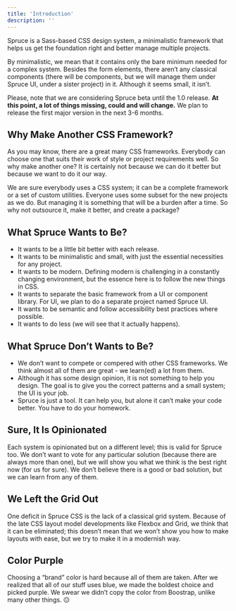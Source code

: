 ```yaml
---
title: 'Introduction'
description: ''
---
```


<p className="lead">Spruce is a Sass-based CSS design system, a minimalistic framework that helps us get the foundation right and better manage multiple projects.</p>

By minimalistic, we mean that it contains only the bare minimum needed for a complex system. Besides the form elements, there aren’t any classical components (there will be components, but we will manage them under Spruce UI, under a sister project) in it. Although it seems small, it isn’t.

<Notification type="info">Please, note that we are considering Spruce beta until the 1.0 release. <strong>At this point, a lot of things missing, could and will change.</strong> We plan to release the first major version in the next 3-6 months.</Notification>

## Why Make Another CSS Framework?

As you may know, there are a great many CSS frameworks. Everybody can choose one that suits their work of style or project requirements well. So why make another one? It is certainly not because we can do it better but because we want to do it our way.

We are sure everybody uses a CSS system; it can be a complete framework or a set of custom utilities. Everyone uses some subset for the new projects as we do. But managing it is something that will be a burden after a time. So why not outsource it, make it better, and create a package?

## What Spruce Wants to Be?

- It wants to be a little bit better with each release.
- It wants to be minimalistic and small, with just the essential necessities for any project.
- It wants to be modern. Defining modern is challenging in a constantly changing environment, but the essence here is to follow the new things in CSS.
- It wants to separate the basic framework from a UI or component library. For UI, we plan to do a separate project named Spruce UI.
- It wants to be semantic and follow accessibility best practices where possible.
- It wants to do less (we will see that it actually happens).

## What Spruce Don’t Wants to Be?

- We don’t want to compete or compered with other CSS frameworks. We think almost all of them are great - we learn(ed) a lot from them.
- Although it has some design opinion, it is not something to help you design. The goal is to give you the correct patterns and a small system; the UI is your job.
- Spruce is just a tool. It can help you, but alone it can’t make your code better. You have to do your homework.

## Sure, It Is Opinionated
Each system is opinionated but on a different level; this is valid for Spruce too. We don’t want to vote for any particular solution (because there are always more than one), but we will show you what we think is the best right now (for us for sure). We don’t believe there is a good or bad solution, but we can learn from any of them.

## We Left the Grid Out
One deficit in Spruce CSS is the lack of a classical grid system. Because of the late CSS layout model developments like Flexbox and Grid, we think that it can be eliminated; this doesn’t mean that we won’t show you how to make layouts with ease, but we try to make it in a modernish way.

## Color Purple
Choosing a “brand” color is hard because all of them are taken. After we realized that all of our stuff uses blue, we made the boldest choice and picked purple. We swear we didn’t copy the color from Boostrap, unlike many other things. 😐
